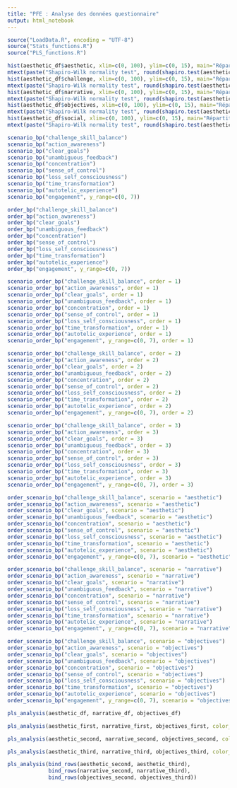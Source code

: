 ```yaml
---
title: "PFE : Analyse des données questionnaire"
output: html_notebook
---
```



```r
source("LoadData.R", encoding = "UTF-8")
source("Stats_functions.R")
source("PLS_functions.R")
```

```r
hist(aesthetic_df$aesthetic, xlim=c(0, 100), ylim=c(0, 15), main="Répartition du score Esthétique", xlab="Score Esthétique")
mtext(paste("Shapiro-Wilk normality test", round(shapiro.test(aesthetic_df$aesthetic)$p.value, 3)), line = -2)
hist(aesthetic_df$challenge, xlim=c(0, 100), ylim=c(0, 15), main="Répartition du score Défi", xlab="Score Défi")
mtext(paste("Shapiro-Wilk normality test", round(shapiro.test(aesthetic_df$challenge)$p.value, 3)), line = -2)
hist(aesthetic_df$narrative, xlim=c(0, 100), ylim=c(0, 15), main="Répartition du score Narration", xlab="Score Narration")
mtext(paste("Shapiro-Wilk normality test", round(shapiro.test(aesthetic_df$narrative)$p.value, 3)), line = -2)
hist(aesthetic_df$objectives, xlim=c(0, 100), ylim=c(0, 15), main="Répartition du score Objectifs", xlab="Score Objectifs")
mtext(paste("Shapiro-Wilk normality test", round(shapiro.test(aesthetic_df$objectives)$p.value, 3)), line = -2)
hist(aesthetic_df$social, xlim=c(0, 100), ylim=c(0, 15), main="Répartition du score Social", xlab="Score Social")
mtext(paste("Shapiro-Wilk normality test", round(shapiro.test(aesthetic_df$social)$p.value, 3)), line = -2)
```

```r
scenario_bp("challenge_skill_balance")
scenario_bp("action_awareness")
scenario_bp("clear_goals")
scenario_bp("unambiguous_feedback")
scenario_bp("concentration")
scenario_bp("sense_of_control")
scenario_bp("loss_self_consciousness")
scenario_bp("time_transformation")
scenario_bp("autotelic_experience")
scenario_bp("engagement", y_range=c(0, 7))
```

```r
order_bp("challenge_skill_balance")
order_bp("action_awareness")
order_bp("clear_goals")
order_bp("unambiguous_feedback")
order_bp("concentration")
order_bp("sense_of_control")
order_bp("loss_self_consciousness")
order_bp("time_transformation")
order_bp("autotelic_experience")
order_bp("engagement", y_range=c(0, 7))
```

```r
scenario_order_bp("challenge_skill_balance", order = 1)
scenario_order_bp("action_awareness", order = 1)
scenario_order_bp("clear_goals", order = 1)
scenario_order_bp("unambiguous_feedback", order = 1)
scenario_order_bp("concentration", order = 1)
scenario_order_bp("sense_of_control", order = 1)
scenario_order_bp("loss_self_consciousness", order = 1)
scenario_order_bp("time_transformation", order = 1)
scenario_order_bp("autotelic_experience", order = 1)
scenario_order_bp("engagement", y_range=c(0, 7), order = 1)
```

```r
scenario_order_bp("challenge_skill_balance", order = 2)
scenario_order_bp("action_awareness", order = 2)
scenario_order_bp("clear_goals", order = 2)
scenario_order_bp("unambiguous_feedback", order = 2)
scenario_order_bp("concentration", order = 2)
scenario_order_bp("sense_of_control", order = 2)
scenario_order_bp("loss_self_consciousness", order = 2)
scenario_order_bp("time_transformation", order = 2)
scenario_order_bp("autotelic_experience", order = 2)
scenario_order_bp("engagement", y_range=c(0, 7), order = 2)
```

```r
scenario_order_bp("challenge_skill_balance", order = 3)
scenario_order_bp("action_awareness", order = 3)
scenario_order_bp("clear_goals", order = 3)
scenario_order_bp("unambiguous_feedback", order = 3)
scenario_order_bp("concentration", order = 3)
scenario_order_bp("sense_of_control", order = 3)
scenario_order_bp("loss_self_consciousness", order = 3)
scenario_order_bp("time_transformation", order = 3)
scenario_order_bp("autotelic_experience", order = 3)
scenario_order_bp("engagement", y_range=c(0, 7), order = 3)
```

```r
order_scenario_bp("challenge_skill_balance", scenario = "aesthetic")
order_scenario_bp("action_awareness", scenario = "aesthetic")
order_scenario_bp("clear_goals", scenario = "aesthetic")
order_scenario_bp("unambiguous_feedback", scenario = "aesthetic")
order_scenario_bp("concentration", scenario = "aesthetic")
order_scenario_bp("sense_of_control", scenario = "aesthetic")
order_scenario_bp("loss_self_consciousness", scenario = "aesthetic")
order_scenario_bp("time_transformation", scenario = "aesthetic")
order_scenario_bp("autotelic_experience", scenario = "aesthetic")
order_scenario_bp("engagement", y_range=c(0, 7), scenario = "aesthetic")
```

```r
order_scenario_bp("challenge_skill_balance", scenario = "narrative")
order_scenario_bp("action_awareness", scenario = "narrative")
order_scenario_bp("clear_goals", scenario = "narrative")
order_scenario_bp("unambiguous_feedback", scenario = "narrative")
order_scenario_bp("concentration", scenario = "narrative")
order_scenario_bp("sense_of_control", scenario = "narrative")
order_scenario_bp("loss_self_consciousness", scenario = "narrative")
order_scenario_bp("time_transformation", scenario = "narrative")
order_scenario_bp("autotelic_experience", scenario = "narrative")
order_scenario_bp("engagement", y_range=c(0, 7), scenario = "narrative")
```

```r
order_scenario_bp("challenge_skill_balance", scenario = "objectives")
order_scenario_bp("action_awareness", scenario = "objectives")
order_scenario_bp("clear_goals", scenario = "objectives")
order_scenario_bp("unambiguous_feedback", scenario = "objectives")
order_scenario_bp("concentration", scenario = "objectives")
order_scenario_bp("sense_of_control", scenario = "objectives")
order_scenario_bp("loss_self_consciousness", scenario = "objectives")
order_scenario_bp("time_transformation", scenario = "objectives")
order_scenario_bp("autotelic_experience", scenario = "objectives")
order_scenario_bp("engagement", y_range=c(0, 7), scenario = "objectives")
```
```r
pls_analysis(aesthetic_df, narrative_df, objectives_df)
```
```r
pls_analysis(aesthetic_first, narrative_first, objectives_first, color_lim = NULL)
```

```r
pls_analysis(aesthetic_second, narrative_second, objectives_second, color_lim = NULL)
```

```r
pls_analysis(aesthetic_third, narrative_third, objectives_third, color_lim = NULL)
```
```r
pls_analysis(bind_rows(aesthetic_second, aesthetic_third),
             bind_rows(narrative_second, narrative_third),
             bind_rows(objectives_second, objectives_third))
```